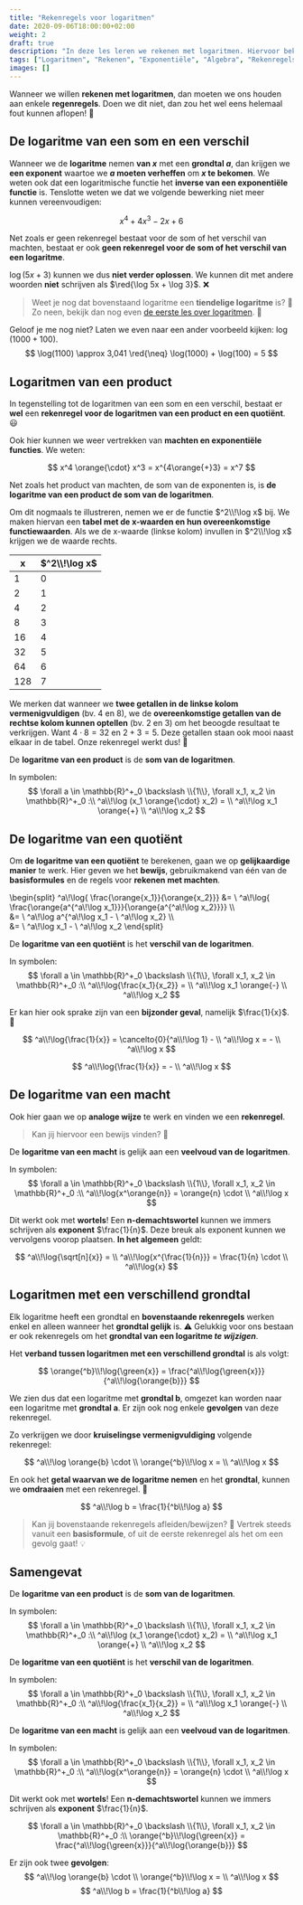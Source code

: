 ```yaml
---
title: "Rekenregels voor logaritmen"
date: 2020-09-06T18:00:00+02:00
weight: 2
draft: true
description: "In deze les leren we rekenen met logaritmen. Hiervoor bekijken we de verschillende rekenregels."
tags: ["Logaritmen", "Rekenen", "Exponentiële", "Algebra", "Rekenregels"]
images: []
---
```

Wanneer we willen **rekenen met logaritmen**, dan moeten we ons houden aan enkele **regenregels**. Doen we dit niet, dan zou het wel eens helemaal fout kunnen aflopen! 😬

## De logaritme van een som en een verschil
Wanneer we de **logaritme** nemen **van $x$** met een **grondtal $a$**, dan krijgen we **een exponent** waartoe we **$a$ moeten verheffen** om **$x$ te bekomen**. We weten ook dat een logaritmische functie het **inverse van een exponentiële functie** is. Tenslotte weten we dat we volgende bewerking niet meer kunnen vereenvoudigen:

$$
x^4 + 4x^3 - 2x + 6
$$

Net zoals er geen rekenregel bestaat voor de som of het verschil van machten, bestaat er ook **geen rekenregel voor de som of het verschil van een logaritme**.

$\log (5x + 3)$ kunnen we dus **niet verder oplossen**. We kunnen dit met andere woorden **niet** schrijven als $\red{\log 5x + \log 3}$. ❌
> Weet je nog dat bovenstaand logaritme een **tiendelige <Mute text="of Briggse"/> logaritme** is? 🤔 Zo neen, bekijk dan nog even [de eerste les over logaritmen](..:logaritme). 🙌

Geloof je me nog niet? Laten we even naar een ander voorbeeld kijken: $\log(1000 + 100)$. 
$$
\log(1100) \approx 3,041 \red{\neq} \log(1000) + \log(100) = 5
$$

## Logaritmen van een product
In tegenstelling tot de logaritmen van een som en een verschil, bestaat er **wel** een **rekenregel voor de logaritmen van een product en een quotiënt**. 😃

Ook hier kunnen we weer vertrekken van **machten en exponentiële functies**. We weten:

$$
x^4 \orange{\cdot} x^3 = x^{4\orange{+}3} = x^7
$$

Net zoals het product van machten, de som van de exponenten is, is **de logaritme van een product de som van de logaritmen**. 

Om dit nogmaals te illustreren, nemen we er de functie $^2\\!\log x$ bij. We maken hiervan een **tabel met de x-waarden en hun overeenkomstige functiewaarden**. Als we de x-waarde (linkse kolom) invullen in $^2\\!\log x$ krijgen we de waarde rechts.

| x   | $^2\\!\log x$ |
|-----|---------------|
| 1   | 0             |
| 2   | 1             |
| 4   | 2             |
| 8   | 3             |
| 16  | 4             |
| 32  | 5             |
| 64  | 6             |
| 128 | 7             |

We merken dat wanneer we **twee getallen in de linkse kolom vermenigvuldigen** (bv. 4 en 8), we de **overeenkomstige getallen van de rechtse kolom kunnen optellen** (bv. 2 en 3) om het beoogde resultaat te verkrijgen. Want $4 \cdot 8 = 32$ en $2 + 3 = 5$. Deze getallen staan ook mooi naast elkaar in de tabel. Onze rekenregel werkt dus! 💪

<Attention title="De logaritme van een product">

De **logaritme van een product** is de **som van de logaritmen**.

In symbolen:
$$
\forall a \in \mathbb{R}^+_0 \backslash \\{1\\}, \forall x_1, x_2 \in \mathbb{R}^+_0 :\\ ^a\\!\log (x_1 \orange{\cdot} x_2) = \\ ^a\\!\log x_1 \orange{+} \\ ^a\\!\log x_2
$$
</Attention>

## De logaritme van een quotiënt
Om **de logaritme van een quotiënt** te berekenen, gaan we op **gelijkaardige manier** te werk. Hier geven we het **bewijs**, gebruikmakend van één van de **<span class="orange">basisformules</span>** en de regels voor **rekenen met machten**.

\begin{split}
    ^a\\!\log{ \frac{\orange{x_1}}{\orange{x_2}}} &= \\ ^a\\!\log{ \frac{\orange{a^{^a\\!\log x_1}}}{\orange{a^{^a\\!\log x_2}}}} \\\\\
    &= \\ ^a\\!\log a^{^a\\!\log x_1 - \\ ^a\\!\log x_2} \\\\\
    &= \\ ^a\\!\log x_1 - \\ ^a\\!\log x_2
\end{split}

<Attention title="De logaritme van een quotiënt">

De **logaritme van een quotiënt** is het **verschil van de logaritmen**.

In symbolen:
$$
\forall a \in \mathbb{R}^+_0 \backslash \\{1\\}, \forall x_1, x_2 \in \mathbb{R}^+_0 :\\ ^a\\!\log{\frac{x_1}{x_2}} = \\ ^a\\!\log x_1 \orange{-} \\ ^a\\!\log x_2
$$
</Attention>

Er kan hier ook sprake zijn van een **bijzonder geval**, namelijk $\frac{1}{x}$. 🤨

$$
^a\\!\log{\frac{1}{x}} = \cancelto{0}{^a\\!\log 1} - \\ ^a\\!\log x = - \\ ^a\\!\log x
$$

<Attention title="Bijzonder geval bij de logaritme van een quotiënt">

$$
^a\\!\log{\frac{1}{x}} = - \\ ^a\\!\log x
$$
</Attention>

## De logaritme van een macht
Ook hier gaan we op **analoge wijze** te werk en vinden we een **rekenregel**.
> Kan jij hiervoor een bewijs vinden? 🧐

<Attention title="De logaritme van een macht">

De **logaritme van een macht** is gelijk aan een **veelvoud van de logaritmen**.

In symbolen:
$$
\forall a \in \mathbb{R}^+_0 \backslash \\{1\\}, \forall x_1, x_2 \in \mathbb{R}^+_0 :\\ ^a\\!\log{x^\orange{n}} = \orange{n} \cdot \\ ^a\\!\log x
$$
</Attention>

Dit werkt ook met **wortels**! Een **n-demachtswortel** kunnen we immers schrijven als **exponent** $\frac{1}{n}$. Deze breuk als exponent kunnen we vervolgens voorop plaatsen. **In het algemeen** geldt:

$$
^a\\!\log{\sqrt[n]{x}} = \\ ^a\\!\log{x^{\frac{1}{n}}} = \frac{1}{n} \cdot \\ ^a\\!\log{x}
$$

## Logaritmen met een verschillend grondtal
Elk logaritme heeft een grondtal en **bovenstaande rekenregels** werken enkel en alleen wanneer het **grondtal gelijk** is. ⚠️  Gelukkig voor ons bestaan er ook rekenregels om het **grondtal van een logaritme *te wijzigen***.

Het **verband tussen logaritmen met een verschillend grondtal** is als volgt:

$$
\orange{^b}\\!\log{\green{x}} = \frac{^a\\!\log{\green{x}}}{^a\\!\log{\orange{b}}}
$$

We zien dus dat een logaritme met **grondtal b**, omgezet kan worden naar een logaritme met **grondtal a**. Er zijn ook nog enkele **gevolgen** van deze rekenregel.

Zo verkrijgen we door **kruiselingse vermenigvuldiging** volgende rekenregel:

$$
^a\\!\log \orange{b} \cdot \\ \orange{^b}\\!\log x = \\ ^a\\!\log x
$$

En ook het **getal waarvan we de logaritme nemen** en het **grondtal**, kunnen we **omdraaien** met een rekenregel. 🤯

$$
^a\\!\log b = \frac{1}{^b\\!\log a}
$$

> Kan jij bovenstaande rekenregels afleiden/bewijzen? 🤔 Vertrek steeds vanuit een **basisformule**, of uit de eerste rekenregel als het om een gevolg gaat! 💡

## Samengevat
<Attention title="De logaritme van een product">

De **logaritme van een product** is de **som van de logaritmen**.

In symbolen:
$$
\forall a \in \mathbb{R}^+_0 \backslash \\{1\\}, \forall x_1, x_2 \in \mathbb{R}^+_0 :\\ ^a\\!\log (x_1 \orange{\cdot} x_2) = \\ ^a\\!\log x_1 \orange{+} \\ ^a\\!\log x_2
$$
</Attention>

<Attention title="De logaritme van een quotiënt">

De **logaritme van een quotiënt** is het **verschil van de logaritmen**.

In symbolen:
$$
\forall a \in \mathbb{R}^+_0 \backslash \\{1\\}, \forall x_1, x_2 \in \mathbb{R}^+_0 :\\ ^a\\!\log{\frac{x_1}{x_2}} = \\ ^a\\!\log x_1 \orange{-} \\ ^a\\!\log x_2
$$
</Attention>

<Attention title="De logaritme van een macht">

De **logaritme van een macht** is gelijk aan een **veelvoud van de logaritmen**.

In symbolen:
$$
\forall a \in \mathbb{R}^+_0 \backslash \\{1\\}, \forall x_1, x_2 \in \mathbb{R}^+_0 :\\ ^a\\!\log{x^\orange{n}} = \orange{n} \cdot \\ ^a\\!\log x
$$

Dit werkt ook met **wortels**! Een **n-demachtswortel** kunnen we immers schrijven als **exponent** $\frac{1}{n}$.
</Attention>

<Attention title="De logaritmen van een verschillend grondtal">

$$
\forall a \in \mathbb{R}^+_0 \backslash \\{1\\}, \forall x_1, x_2 \in \mathbb{R}^+_0 :\\ \orange{^b}\\!\log{\green{x}} = \frac{^a\\!\log{\green{x}}}{^a\\!\log{\orange{b}}}
$$

Er zijn ook twee **gevolgen**:
$$
^a\\!\log \orange{b} \cdot \\ \orange{^b}\\!\log x = \\ ^a\\!\log x
$$
$$
^a\\!\log b = \frac{1}{^b\\!\log a}
$$
</Attention>